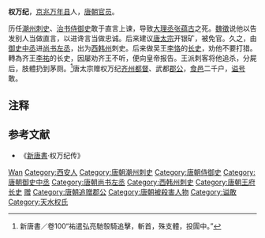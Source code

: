 '''权万纪'''{{BD||？|643年||catIdx=Q}}，[[京兆|京兆]][[万年县_(北周)|万年县]]人，[[唐朝|唐朝]][[官员|官员]]。

历任[[潮州_(古代)|潮州]][[刺史|刺史]]、[[治书侍御史|治书侍御史]]敢于直言上谏，导致[[大理丞|大理丞]][[张蕴古|张蕴古]]之死。[[魏徵|魏徵]]说他以告发别人当做直言，以进谗言当做忠诚。后来建议[[唐太宗|唐太宗]]开银矿，被免官。久之，由[[御史中丞|御史中丞]]进[[尚书左丞|尚书左丞]]，出为[[西韩州|西韩州]]刺史。后来做吴王[[李恪_(吴王)|李恪]]的[[长史|长史]]，劝他不要打猎。轉為齐王[[李祐_(齐王)|李祐]]的长史，因屡劝齐王不听，便向皇帝报告。王派刺客将他追杀，分屍后，肢體扔到茅厕。<ref>新唐書／卷100“祐遣弘亮馳彀騎追擊，斬首，殊支體，投圊中。”</ref>唐太宗赠权万纪[[齐州|齐州]][[都督|都督]]、武都[[郡公|郡公]]，[[食邑|食邑]]二千户，[[谥号|谥号]]敢。

== 注释 ==
{{reflist}}

== 参考文献 ==
*《[[新唐書|新唐書]]·权万纪传》

{{唐朝官员小作品}}

{{Authority control}}
{{DEFAULTSORT:Quan权}}
[[Category:权姓|Wan]]
[[Category:西安人|Category:西安人]]
[[Category:唐朝潮州刺史|Category:唐朝潮州刺史]]
[[Category:唐朝侍御史|Category:唐朝侍御史]]
[[Category:唐朝御史中丞|Category:唐朝御史中丞]]
[[Category:唐朝尚书左丞|Category:唐朝尚书左丞]]
[[Category:西韩州刺史|Category:西韩州刺史]]
[[Category:唐朝王府长史|Category:唐朝王府长史]]
[[Category:唐朝齐州都督|赠]]
[[Category:唐朝追赠郡公|Category:唐朝追赠郡公]]
[[Category:唐朝被殺害人物|Category:唐朝被殺害人物]]
[[Category:谥敢|Category:谥敢]]
[[Category:天水权氏|Category:天水权氏]]